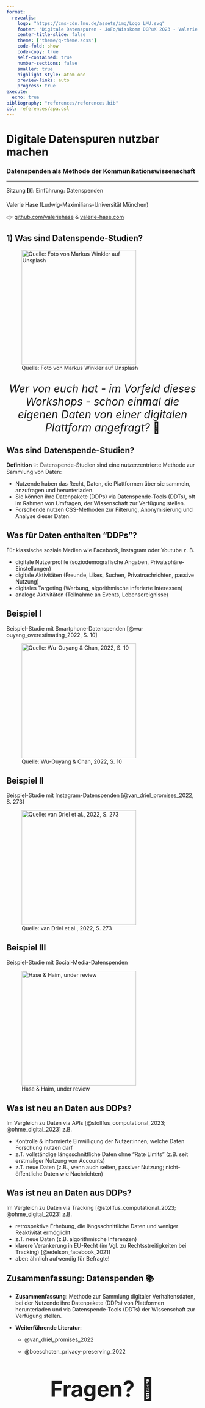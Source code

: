 ```yaml
---
format:
  revealjs:
    logo: "https://cms-cdn.lmu.de/assets/img/Logo_LMU.svg"
    footer: "Digitale Datenspuren - JoFo/Wisskomm DGPuK 2023 - Valerie Hase"
    center-title-slide: false
    theme: ["theme/q-theme.scss"]
    code-fold: show
    code-copy: true
    self-contained: true
    number-sections: false
    smaller: true
    highlight-style: atom-one
    preview-links: auto
    progress: true
execute:
  echo: true
bibliography: "references/references.bib"
csl: references/apa.csl
---
```


<h1>Digitale Datenspuren nutzbar machen</h1>

<h3>Datenspenden als Methode der Kommunikationswissenschaft</h3>

<hr>

Sitzung 3️⃣: Einführung: Datenspenden

Valerie Hase (Ludwig-Maximilians-Universität München)

👉 [github.com/valeriehase](https://github.com/valeriehase) & [valerie-hase.com](https://valerie-hase.com/)

## 1) Was sind Datenspende-Studien?

![Quelle: Foto von Markus Winkler auf Unsplash](images/methods.jpg){fig-alt="image of lupe" fig-align="left" width="300"}

##

::: {style="font-size: 200%;text-align:center;"}
*Wer von euch hat - im Vorfeld dieses Workshops - schon einmal die eigenen Daten von einer digitalen Plattform angefragt?* 🤔
:::

## Was sind Datenspende-Studien?

**Definition** 💡: Datenspende-Studien sind eine nutzerzentrierte Methode zur Sammlung von Daten:

::: incremental
-   Nutzende haben das Recht, Daten, die Plattformen über sie sammeln, anzufragen und herunterladen.
-   Sie können ihre Datenpakete (DDPs) via Datenspende-Tools (DDTs), oft im Rahmen von Umfragen, der Wissenschaft zur Verfügung stellen.
-   Forschende nutzen CSS-Methoden zur Filterung, Anonymisierung und Analyse dieser Daten.
:::

## Was für Daten enthalten "DDPs"?

Für klassische soziale Medien wie Facebook, Instagram oder Youtube z. B.

::: incremental
-   digitale Nutzerprofile (soziodemografische Angaben, Privatsphäre-Einstellungen)
-   digitale Aktivitäten (Freunde, Likes, Suchen, Privatnachrichten, passive Nutzung)
-   digitales Targeting (Werbung, algorithmische inferierte Interessen)
-   analoge Aktivitäten (Teilnahme an Events, Lebensereignisse)
:::

## Beispiel I

Beispiel-Studie mit Smartphone-Datenspenden [@wu-ouyang_overestimating_2022, S. 10]

![Quelle: Wu-Ouyang & Chan, 2022, S. 10](images/study-4.jpg){fig-alt="regression showing correlation between logged social media use and well-being" fig-align="left" width="300"}

## Beispiel II

Beispiel-Studie mit Instagram-Datenspenden [@van_driel_promises_2022, S. 273]

![Quelle: van Driel et al., 2022, S. 273](images/study-5.jpg){fig-alt="data donation showing how teenagers use instagram" fig-align="left" width="300"}

## Beispiel III

Beispiel-Studie mit Social-Media-Datenspenden

![Hase & Haim, under review](images/study-6.jpeg){fig-alt="null models indicating average news engagement" fig-align="left" width="300"}

## Was ist neu an Daten aus DDPs?

Im Vergleich zu Daten via APIs [@stollfus_computational_2023; @ohme_digital_2023] z.B.

::: incremental
-   Kontrolle & informierte Einwilligung der Nutzer:innen, welche Daten Forschung nutzen darf
-   z.T. vollständige längsschnittliche Daten ohne "Rate Limits" (z.B. seit erstmaliger Nutzung von Accounts)
-   z.T. neue Daten (z.B., wenn auch selten, passiver Nutzung; nicht-öffentliche Daten wie Nachrichten)
:::

## Was ist neu an Daten aus DDPs?

Im Vergleich zu Daten via Tracking [@stollfus_computational_2023; @ohme_digital_2023] z.B.

::: incremental
-   retrospektive Erhebung, die längsschnittliche Daten und weniger Reaktivität ermöglicht
-   z.T. neue Daten (z.B. algorithmische Inferenzen)
-   klarere Verankerung in EU-Recht (im Vgl. zu Rechtsstreitigkeiten bei Tracking) [@edelson_facebook_2021]
-   aber: ähnlich aufwendig für Befragte!
:::

## Zusammenfassung: Datenspenden 📚

-   **Zusammenfassung**: Methode zur Sammlung digitaler Verhaltensdaten, bei der Nutzende ihre Datenpakete (DDPs) von Plattformen herunterladen und via Datenspende-Tools (DDTs) der Wissenschaft zur Verfügung stellen.

-   **Weiterführende Literatur**:

    -   @van_driel_promises_2022

    -   @boeschoten_privacy-preserving_2022

## 

::: {style="font-size: 400%;text-align:center;"}
**Fragen?** 🤔
:::

## 